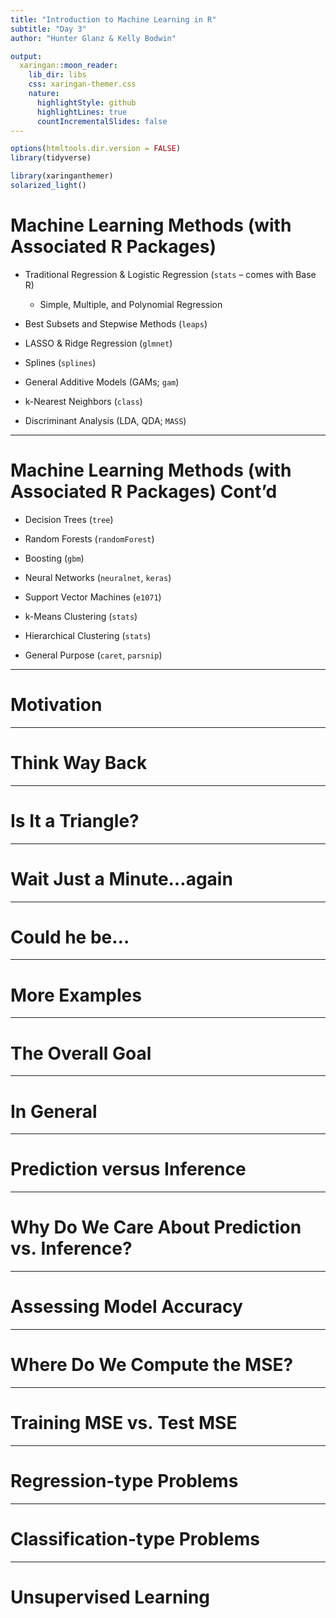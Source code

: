 ```yaml
---
title: "Introduction to Machine Learning in R"
subtitle: "Day 3"  
author: "Hunter Glanz & Kelly Bodwin"

output:
  xaringan::moon_reader:
    lib_dir: libs
    css: xaringan-themer.css
    nature:
      highlightStyle: github
      highlightLines: true
      countIncrementalSlides: false
---
```


```r
options(htmltools.dir.version = FALSE)
library(tidyverse)
```

```r
library(xaringanthemer)
solarized_light()
```

# Machine Learning Methods (with Associated R Packages)

* Traditional Regression & Logistic Regression (`stats` -- comes with Base R)

  * Simple, Multiple, and Polynomial Regression
  
* Best Subsets and Stepwise Methods (`leaps`)

* LASSO & Ridge Regression (`glmnet`)

* Splines (`splines`)

* General Additive Models (GAMs; `gam`)

* k-Nearest Neighbors (`class`)

* Discriminant Analysis (LDA, QDA; `MASS`)

---

# Machine Learning Methods (with Associated R Packages) Cont'd

* Decision Trees (`tree`)

* Random Forests (`randomForest`)

* Boosting (`gbm`)

* Neural Networks (`neuralnet`, `keras`)

* Support Vector Machines (`e1071`)

* k-Means Clustering (`stats`)

* Hierarchical Clustering (`stats`)

* General Purpose (`caret`, `parsnip`)

---

# Motivation

---

# Think Way Back

---

# Is It a Triangle?

---

# Wait Just a Minute...again

---

# Could he be...

---

# More Examples

---

# The Overall Goal

---

# In General

---

# Prediction versus Inference

---

# Why Do We Care About Prediction vs. Inference?

---

# Assessing Model Accuracy

---

# Where Do We Compute the MSE?

---

# Training MSE vs. Test MSE

---

# Regression-type Problems

---

# Classification-type Problems

---

# Unsupervised Learning

